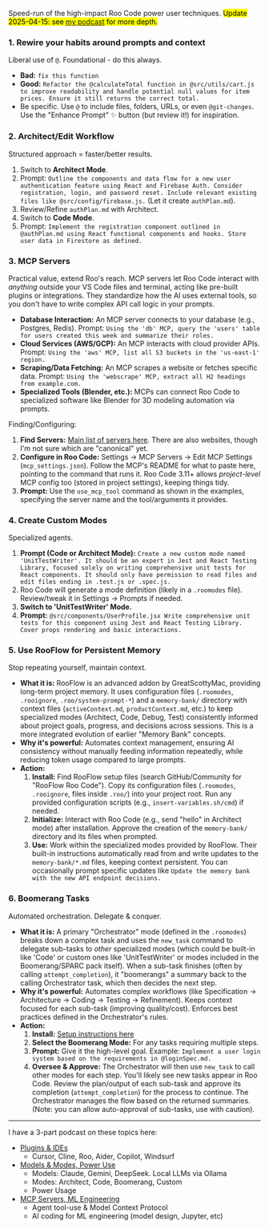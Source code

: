Speed-run of the high-impact Roo Code power user techniques. <mark>Update 2025-04-15: see [my podcast](/mlg/mla-23) for more depth.</mark>

### 1. Rewire your habits around prompts and context
Liberal use of `@`. Foundational - do this always.
*   **Bad:** `fix this function`
*   **Good:** `Refactor the @calculateTotal function in @src/utils/cart.js to improve readability and handle potential null values for item prices. Ensure it still returns the correct total.`
*   Be specific. Use `@` to include files, folders, URLs, or even `@git-changes`. Use the "Enhance Prompt" ✨ button (but review it!) for inspiration.

### 2. Architect/Edit Workflow
Structured approach = faster/better results.

1.  Switch to **Architect Mode**.
2.  Prompt: `Outline the components and data flow for a new user authentication feature using React and Firebase Auth. Consider registration, login, and password reset. Include relevant existing files like @src/config/firebase.js.` (Let it create `authPlan.md`).
3.  Review/Refine `authPlan.md` with Architect.
4.  Switch to **Code Mode**.
5.  Prompt: `Implement the registration component outlined in @authPlan.md using React functional components and hooks. Store user data in Firestore as defined.`

### 3. MCP Servers
Practical value, extend Roo's reach. MCP servers let Roo Code interact with *anything* outside your VS Code files and terminal, acting like pre-built plugins or integrations. They standardize how the AI uses external tools, so you don't have to write complex API call logic in your prompts.

*   **Database Interaction:** An MCP server connects to your database (e.g., Postgres, Redis). Prompt: `Using the 'db' MCP, query the 'users' table for users created this week and summarize their roles.`
*   **Cloud Services (AWS/GCP):** An MCP interacts with cloud provider APIs. Prompt: `Using the 'aws' MCP, list all S3 buckets in the 'us-east-1' region.`
*   **Scraping/Data Fetching:** An MCP scrapes a website or fetches specific data. Prompt: `Using the 'webscrape' MCP, extract all H2 headings from example.com.`
*   **Specialized Tools (Blender, etc.):** MCPs can connect Roo Code to specialized software like Blender for 3D modeling automation via prompts.

Finding/Configuring:
1.  **Find Servers:** [Main list of servers here](https://github.com/modelcontextprotocol/servers). There are also websites, though I'm not sure which are "canonical" yet.
2.  **Configure in Roo Code:** Settings -> MCP Servers -> Edit MCP Settings (`mcp_settings.json`). Follow the MCP's README for what to paste here, pointing to the command that runs it. Roo Code 3.11+ allows *project-level* MCP config too (stored in project settings), keeping things tidy.
3.  **Prompt:** Use the `use_mcp_tool` command as shown in the examples, specifying the server name and the tool/arguments it provides.

### 4. Create Custom Modes
Specialized agents.

1.  **Prompt (Code or Architect Mode):** `Create a new custom mode named 'UnitTestWriter'. It should be an expert in Jest and React Testing Library, focused solely on writing comprehensive unit tests for React components. It should only have permission to read files and edit files ending in .test.js or .spec.js.`
2.  Roo Code will generate a mode definition (likely in a `.roomodes` file). Review/tweak it in Settings -> Prompts if needed.
3.  **Switch to 'UnitTestWriter' Mode.**
4.  **Prompt:** `@src/components/UserProfile.jsx Write comprehensive unit tests for this component using Jest and React Testing Library. Cover props rendering and basic interactions.`

### 5. Use RooFlow for Persistent Memory
Stop repeating yourself, maintain context.

*   **What it is:** RooFlow is an advanced addon by GreatScottyMac, providing long-term project memory. It uses configuration files (`.roomodes`, `.rooignore`, `.roo/system-prompt-*`) and a `memory-bank/` directory with context files (`activeContext.md`, `productContext.md`, etc.) to keep specialized modes (Architect, Code, Debug, Test) consistently informed about project goals, progress, and decisions across sessions. This is a more integrated evolution of earlier "Memory Bank" concepts.
*   **Why it's powerful:** Automates context management, ensuring AI consistency without manually feeding information repeatedly, while reducing token usage compared to large prompts.
*   **Action:**
    1.  **Install:** Find RooFlow setup files (search GitHub/Community for "RooFlow Roo Code"). Copy its configuration files (`.roomodes`, `.rooignore`, files inside `.roo/`) into your project root. Run any provided configuration scripts (e.g., `insert-variables.sh/cmd`) if needed.
    2.  **Initialize:** Interact with Roo Code (e.g., send "hello" in Architect mode) after installation. Approve the creation of the `memory-bank/` directory and its files when prompted.
    3.  **Use:** Work within the specialized modes provided by RooFlow. Their built-in instructions automatically read from and write updates to the `memory-bank/*.md` files, keeping context persistent. You can occasionally prompt specific updates like `Update the memory bank with the new API endpoint decisions.`

### 6. Boomerang Tasks
Automated orchestration. Delegate & conquer.

*   **What it is:** A primary "Orchestrator" mode (defined in the `.roomodes`) breaks down a complex task and uses the `new_task` command to delegate sub-tasks to *other* specialized modes (which could be built-in like 'Code' or custom ones like 'UnitTestWriter' or modes included in the Boomerang/SPARC pack itself). When a sub-task finishes (often by calling `attempt_completion`), it "boomerangs" a summary back to the calling Orchestrator task, which then decides the next step.
*   **Why it's powerful:** Automates complex workflows (like Specification -> Architecture -> Coding -> Testing -> Refinement). Keeps context focused for each sub-task (improving quality/cost). Enforces best practices defined in the Orchestrator's rules.
*   **Action:**
    1.  **Install:** [Setup instructions here](https://docs.roocode.com/features/boomerang-tasks#setting-up-boomerang-mode)
    2.  **Select the Boomerang Mode:** For any tasks requiring multiple steps.
    3.  **Prompt:** Give it the high-level goal. Example: `Implement a user login system based on the requirements in @loginSpec.md.`
    4.  **Oversee & Approve:** The Orchestrator will then use `new_task` to call other modes for each step. You'll likely see new tasks appear in Roo Code. Review the plan/output of each sub-task and approve its completion (`attempt_completion`) for the process to continue. The Orchestrator manages the flow based on the returned summaries. (Note: you can allow auto-approval of sub-tasks, use with caution).

---
I have a 3-part podcast on these topics here:
* [Plugins & IDEs](/mlg/mla-22)
  * Cursor, Cline, Roo, Aider, Copilot, Windsurf
* [Models & Modes, Power Use](/mlg/mla-23)
  * Models: Claude, Gemini, DeepSeek. Local LLMs via Ollama
  * Modes: Architect, Code, Boomerang, Custom
  * Power Usage
* [MCP Servers, ML Engineering](/mlg/mla-24)
  * Agent tool-use & Model Context Protocol
  * AI coding for ML engineering (model design, Jupyter, etc)